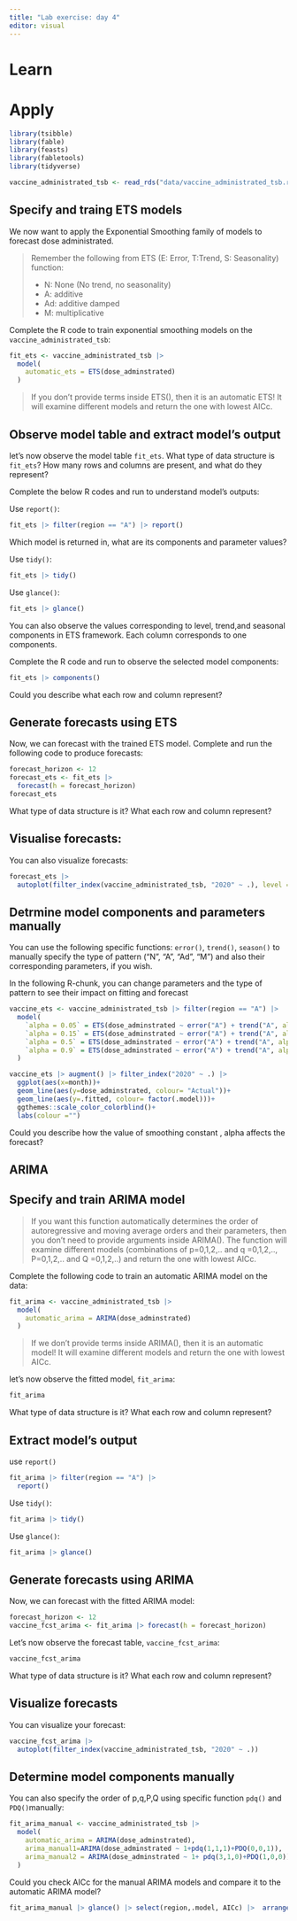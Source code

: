 ```yaml
---
title: "Lab exercise: day 4"
editor: visual
---
```


# Learn

# Apply

```r
library(tsibble)
library(fable)
library(feasts)
library(fabletools)
library(tidyverse)

vaccine_administrated_tsb <- read_rds("data/vaccine_administrated_tsb.rds")
```

## Specify and traing ETS models

We now want to apply the Exponential Smoothing family of models to forecast dose administrated.

> Remember the following from ETS (E: Error, T:Trend, S: Seasonality) function:
>
> -   N: None (No trend, no seasonality)
> -   A: additive
> -   Ad: additive damped
> -   M: multiplicative

Complete the R code to train exponential smoothing models on the `vaccine_administrated_tsb`:

```r
fit_ets <- vaccine_administrated_tsb |>
  model(
    automatic_ets = ETS(dose_adminstrated)
  )
```

> If you don't provide terms inside ETS(), then it is an automatic ETS! It will examine different models and return the one with lowest AICc.

## Observe model table and extract model's output

let's now observe the model table `fit_ets`. What type of data structure is `fit_ets`? How many rows and columns are present, and what do they represent?

Complete the below R codes and run to understand model's outputs:

Use `report()`:

```r
fit_ets |> filter(region == "A") |> report()
```

Which model is returned in, what are its components and parameter values?

Use `tidy()`:

```r
fit_ets |> tidy()
```

Use `glance()`:

```r
fit_ets |> glance()
```

You can also observe the values corresponding to level, trend,and seasonal components in ETS framework. Each column corresponds to one components.

Complete the R code and run to observe the selected model components:

```r
fit_ets |> components()
```

Could you describe what each row and column represent?

## Generate forecasts using ETS

Now, we can forecast with the trained ETS model. Complete and run the following code to produce forecasts:

```r
forecast_horizon <- 12
forecast_ets <- fit_ets |>
  forecast(h = forecast_horizon) 
forecast_ets
```

What type of data structure is it? What each row and column represent?

## Visualise forecasts:

You can also visualize forecasts:

```r
forecast_ets |>
  autoplot(filter_index(vaccine_administrated_tsb, "2020" ~ .), level = NULL)
```

## Detrmine model components and parameters manually

You can use the following specific functions: `error()`, `trend()`, `season()` to manually specify the type of pattern ("N", "A", "Ad", "M") and also their corresponding parameters, if you wish.

In the following R-chunk, you can change parameters and the type of pattern to see their impact on fitting and forecast

```r
vaccine_ets <- vaccine_administrated_tsb |> filter(region == "A") |> 
  model(
    `alpha = 0.05` = ETS(dose_adminstrated ~ error("A") + trend("A", alpha = .05) + season("N")),
    `alpha = 0.15` = ETS(dose_adminstrated ~ error("A") + trend("A", alpha = .15) + season("N")),
    `alpha = 0.5` = ETS(dose_adminstrated ~ error("A") + trend("A", alpha = .5) + season("N")),
    `alpha = 0.9` = ETS(dose_adminstrated ~ error("A") + trend("A", alpha = .9) + season("N"))
  )

vaccine_ets |> augment() |> filter_index("2020" ~ .) |> 
  ggplot(aes(x=month))+
  geom_line(aes(y=dose_adminstrated, colour= "Actual"))+
  geom_line(aes(y=.fitted, colour= factor(.model)))+
  ggthemes::scale_color_colorblind()+
  labs(colour ="")
```

Could you describe how the value of smoothing constant , alpha affects the forecast?

## ARIMA

## Specify and train ARIMA model

> If you want this function automatically determines the order of autoregressive and moving average orders and their parameters, then you don't need to provide arguments inside ARIMA(). The function will examine different models (combinations of p=0,1,2,.. and q =0,1,2,.., P=0,1,2,.. and Q =0,1,2,..) and return the one with lowest AICc.

Complete the following code to train an automatic ARIMA model on the data:

```r
fit_arima <- vaccine_administrated_tsb |>
  model(
    automatic_arima = ARIMA(dose_adminstrated)
  )
```

> If we don't provide terms inside ARIMA(), then it is an automatic model! It will examine different models and return the one with lowest AICc.

let's now observe the fitted model, `fit_arima`:

```r
fit_arima
```

What type of data structure is it? What each row and column represent?

## Extract model's output

use `report()`

```r
fit_arima |> filter(region == "A") |> 
  report()
```

Use `tidy()`:

```r
fit_arima |> tidy()
```

Use `glance()`:

```r
fit_arima |> glance()
```

## Generate forecasts using ARIMA

Now, we can forecast with the fitted ARIMA model:

```r
forecast_horizon <- 12
vaccine_fcst_arima <- fit_arima |> forecast(h = forecast_horizon)  
```

Let's now observe the forecast table, `vaccine_fcst_arima`:

```r
vaccine_fcst_arima
```

What type of data structure is it? What each row and column represent?

## Visualize forecasts

You can visualize your forecast:

```r
vaccine_fcst_arima |> 
  autoplot(filter_index(vaccine_administrated_tsb, "2020" ~ .))
```

## Determine model components manually

You can also specify the order of p,q,P,Q using specific function `pdq()` and `PDQ()`manually:

```r
fit_arima_manual <- vaccine_administrated_tsb |>
  model(
    automatic_arima = ARIMA(dose_adminstrated),
    arima_manual1=ARIMA(dose_adminstrated ~ 1+pdq(1,1,1)+PDQ(0,0,1)),
    arima_manual2 = ARIMA(dose_adminstrated ~ 1+ pdq(3,1,0)+PDQ(1,0,0))
  )
```

Could you check AICc for the manual ARIMA models and compare it to the automatic ARIMA model?

```r
fit_arima_manual |> glance() |> select(region,.model, AICc) |>  arrange(region,AICc)
```

